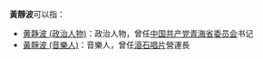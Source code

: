 '''黃靜波'''可以指：
*[[黄静波_(政治人物)|黄静波 (政治人物)]]：政治人物，曾任[[中国共产党青海省委员会|中国共产党青海省委员会]]书记
*[[黃靜波_(音樂人)|黃靜波 (音樂人)]]：音樂人，曾任[[滾石唱片|滾石唱片]]營運長
{{消歧义|Cat=三字黄姓人名消歧义}}